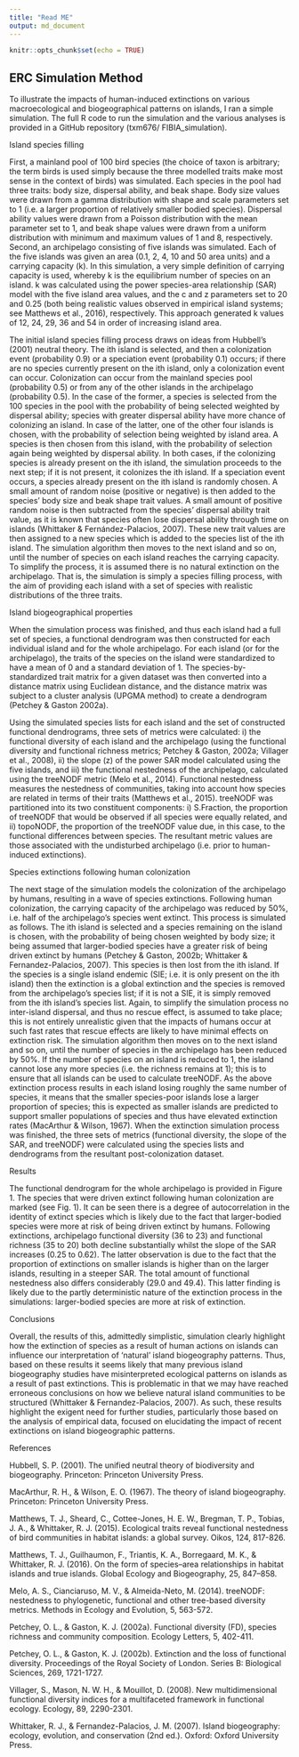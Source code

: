 ```yaml
---
title: "Read ME"
output: md_document
---
```


```r
knitr::opts_chunk$set(echo = TRUE)
```

## ERC Simulation Method

To illustrate the impacts of human-induced extinctions on various macroecological and biogeographical patterns on islands, I ran a simple simulation. The full R code to run the simulation and the various analyses is provided in a GitHub repository (txm676/ FIBIA_simulation).

Island species filling 

First, a mainland pool of 100 bird species (the choice of taxon is arbitrary; the term birds is used simply because the three modelled traits make most sense in the context of birds) was simulated. Each species in the pool had three traits: body size, dispersal ability, and beak shape. Body size values were drawn from a gamma distribution with shape and scale parameters set to 1 (i.e. a larger proportion of relatively smaller bodied species). Dispersal ability values were drawn from a Poisson distribution with the mean parameter set to 1, and beak shape values were drawn from a uniform distribution with minimum and maximum values of 1 and 8, respectively. Second, an archipelago consisting of five islands was simulated. Each of the five islands was given an area (0.1, 2, 4, 10 and 50 area units) and a carrying capacity (k). In this simulation, a very simple definition of carrying capacity is used, whereby k is the equilibrium number of species on an island. k was calculated using the power species-area relationship (SAR) model with the five island area values, and the c and z parameters set to 20 and 0.25 (both being realistic values observed in empirical island systems; see Matthews et al., 2016), respectively. This approach generated k values of 12, 24, 29, 36 and 54 in order of increasing island area. 

The initial island species filling process draws on ideas from Hubbell’s (2001) neutral theory. The ith island is selected, and then a colonization event (probability 0.9) or a speciation event (probability 0.1) occurs; if there are no species currently present on the ith island, only a colonization event can occur. Colonization can occur from the mainland species pool (probability 0.5) or from any of the other islands in the archipelago (probability 0.5). In the case of the former, a species is selected from the 100 species in the pool with the probability of being selected weighted by dispersal ability; species with greater dispersal ability have more chance of colonizing an island. In case of the latter, one of the other four islands is chosen, with the probability of selection being weighted by island area. A species is then chosen from this island, with the probability of selection again being weighted by dispersal ability. In both cases, if the colonizing species is already present on the ith island, the simulation proceeds to the next step; if it is not present, it colonizes the ith island. If a speciation event occurs, a species already present on the ith island is randomly chosen. A small amount of random noise (positive or negative) is then added to the species’ body size and beak shape trait values. A small amount of positive random noise is then subtracted from the species’ dispersal ability trait value, as it is known that species often lose dispersal ability through time on islands (Whittaker & Fernández-Palacios, 2007). These new trait values are then assigned to a new species which is added to the species list of the ith island. The simulation algorithm then moves to the next island and so on, until the number of species on each island reaches the carrying capacity. To simplify the process, it is assumed there is no natural extinction on the archipelago. That is, the simulation is simply a species filling process, with the aim of providing each island with a set of species with realistic distributions of the three traits.

Island biogeographical properties 

When the simulation process was finished, and thus each island had a full set of species, a functional dendrogram was then constructed for each individual island and for the whole archipelago. For each island (or for the archipelago), the traits of the species on the island were standardized to have a mean of 0 and a standard deviation of 1. The species-by-standardized trait matrix for a given dataset was then converted into a distance matrix using Euclidean distance, and the distance matrix was subject to a cluster analysis (UPGMA method) to create a dendrogram (Petchey & Gaston 2002a).

Using the simulated species lists for each island and the set of constructed functional dendrograms, three sets of metrics were calculated: i) the functional diversity of each island and the archipelago (using the functional diversity and functional richness metrics; Petchey & Gaston, 2002a; Villager et al., 2008), ii) the slope (z) of the power SAR model calculated using the five islands, and iii) the functional nestedness of the archipelago, calculated using the treeNODF metric (Melo et al., 2014). Functional nestedness measures the nestedness of communities, taking into account how species are related in terms of their traits (Matthews et al., 2015). treeNODF was partitioned into its two constituent components: i) S.Fraction, the proportion of treeNODF that would be observed if all species were equally related, and ii) topoNODF, the proportion of the treeNODF value due, in this case, to the functional differences between species. The resultant metric values are those associated with the undisturbed archipelago (i.e. prior to human-induced extinctions).

Species extinctions following human colonization

The next stage of the simulation models the colonization of the archipelago by humans, resulting in a wave of species extinctions. Following human colonization, the carrying capacity of the archipelago was reduced by 50%, i.e. half of the archipelago’s species went extinct. This process is simulated as follows. The ith island is selected and a species remaining on the island is chosen, with the probability of being chosen weighted by body size; it being assumed that larger-bodied species have a greater risk of being driven extinct by humans (Petchey & Gaston, 2002b; Whittaker & Fernandez-Palacios, 2007). This species is then lost from the ith island. If the species is a single island endemic (SIE; i.e. it is only present on the ith island) then the extinction is a global extinction and the species is removed from the archipelago’s species list; if it is not a SIE, it is simply removed from the ith island’s species list. Again, to simplify the simulation process no inter-island dispersal, and thus no rescue effect, is assumed to take place; this is not entirely unrealistic given that the impacts of humans occur at such fast rates that rescue effects are likely to have minimal effects on extinction risk. The simulation algorithm then moves on to the next island and so on, until the number of species in the archipelago has been reduced by 50%. If the number of species on an island is reduced to 1, the island cannot lose any more species (i.e. the richness remains at 1); this is to ensure that all islands can be used to calculate treeNODF. As the above extinction process results in each island losing roughly the same number of species, it means that the smaller species-poor islands lose a larger proportion of species; this is expected as smaller islands are predicted to support smaller populations of species and thus have elevated extinction rates (MacArthur & Wilson, 1967). When the extinction simulation process was finished, the three sets of metrics (functional diversity, the slope of the SAR, and treeNODF) were calculated using the species lists and dendrograms from the resultant post-colonization dataset.

Results

The functional dendrogram for the whole archipelago is provided in Figure 1. The species that were driven extinct following human colonization are marked (see Fig. 1). It can be seen there is a degree of autocorrelation in the identity of extinct species which is likely due to the fact that larger-bodied species were more at risk of being driven extinct by humans. Following extinctions, archipelago functional diversity (36 to 23) and functional richness (35 to 20) both decline substantially whilst the slope of the SAR increases (0.25 to 0.62). The latter observation is due to the fact that the proportion of extinctions on smaller islands is higher than on the larger islands, resulting in a steeper SAR. The total amount of functional nestedness also differs considerably (29.0 and 49.4). This latter finding is likely due to the partly deterministic nature of the extinction process in the simulations: larger-bodied species are more at risk of extinction. 

Conclusions

Overall, the results of this, admittedly simplistic, simulation clearly highlight how the extinction of species as a result of human actions on islands can influence our interpretation of ‘natural’ island biogeography patterns. Thus, based on these results it seems likely that many previous island biogeography studies have misinterpreted ecological patterns on islands as a result of past extinctions. This is problematic in that we may have reached erroneous conclusions on how we believe natural island communities to be structured (Whittaker & Fernandez-Palacios, 2007). As such, these results highlight the exigent need for further studies, particularly those based on the analysis of empirical data, focused on elucidating the impact of recent extinctions on island biogeographic patterns.  


References

Hubbell, S. P. (2001). The unified neutral theory of biodiversity and biogeography. Princeton: Princeton University Press.

MacArthur, R. H., & Wilson, E. O. (1967). The theory of island biogeography. Princeton: Princeton University Press.

Matthews, T. J., Sheard, C., Cottee-Jones, H. E. W., Bregman, T. P., Tobias, J. A., & Whittaker, R. J. (2015). Ecological traits reveal functional nestedness of bird communities in habitat islands: a global survey. Oikos, 124, 817-826.

Matthews, T. J., Guilhaumon, F., Triantis, K. A., Borregaard, M. K., & Whittaker, R. J. (2016). On the form of species–area relationships in habitat islands and true islands. Global Ecology and Biogeography, 25, 847–858.

Melo, A. S., Cianciaruso, M. V., & Almeida-Neto, M. (2014). treeNODF: nestedness to phylogenetic, functional and other tree-based diversity metrics. Methods in Ecology and Evolution, 5, 563-572.

Petchey, O. L., & Gaston, K. J. (2002a). Functional diversity (FD), species richness and community composition. Ecology Letters, 5, 402-411.

Petchey, O. L., & Gaston, K. J. (2002b). Extinction and the loss of functional diversity. Proceedings of the Royal Society of London. Series B: Biological Sciences, 269, 1721-1727.

Villager, S., Mason, N. W. H., & Mouillot, D. (2008). New multidimensional functional diversity indices for a multifaceted framework in functional ecology. Ecology, 89, 2290-2301.

Whittaker, R. J., & Fernandez-Palacios, J. M. (2007). Island biogeography: ecology, evolution, and conservation (2nd ed.). Oxford: Oxford University Press.


